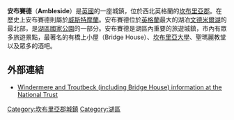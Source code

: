 {{Infobox UK place
|country =                 England     
|official_name=            Ambleside
|coordinates = {{coord|54.4251|-2.9626|display=inline,title}}
|population =       2,600
|shire_district=          [[South_Lakeland|South Lakeland]]
|region=                  西北英格蘭
|civil_parish= [[Lakes,_Cumbria|Lakes]]
| shire_county =           [[坎布里亞郡|坎布里亞郡]]
|constituency_westminster=      [[威斯特莫蘭和朗斯代爾_(英國國會選區)|威斯特莫蘭和朗斯代爾]]
|post_town=        AMBLESIDE
|postcode_district =       LA22
|postcode_area=            LA   
|dial_code=      015394
|os_grid_reference=     NY375037
|static_image_name=     Rydal Rd, Ambleside, Cumbria - June 2009.jpg
|static_image_caption= Rydal Road
}}
'''安布賽德'''（'''Ambleside'''）是[[英國|英國]]的一座城鎮，位於西北英格蘭的[[坎布里亞郡|坎布里亞郡]]。在歷史上安布賽德則屬於[[威斯特摩蘭_(英格蘭)|威斯特摩蘭]]。安布賽德位於[[英格蘭|英格蘭]]最大的湖泊[[文德米爾湖|文德米爾湖]]的最北部，是[[湖區國家公園|湖區國家公園]]的一部分。安布賽德是湖區內重要的旅遊城鎮，市內有眾多旅遊景點，最著名的有橋上小屋（Bridge House）、[[坎布里亞大學|坎布里亞大學]]、聖瑪麗教堂以及眾多的酒吧。

==外部連結==
{{Commons category|Ambleside, Cumbria}}
*[https://web.archive.org/web/20090626081229/http://www.nationaltrust.org.uk/main/w-vh/w-visits/w-findaplace/w-windermereandtroutbeck/ Windermere and Troutbeck (including Bridge House) information at the National Trust]

{{Authority control}}
[[Category:坎布里亞郡城鎮|Category:坎布里亞郡城鎮]]
[[Category:湖區|Category:湖區]]